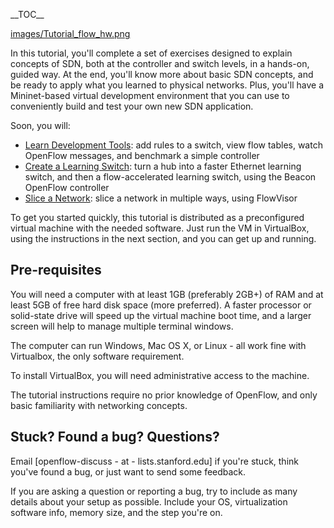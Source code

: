 __TOC__


[[images/Tutorial_flow_hw.png]]

In this tutorial, you'll complete a set of exercises designed to explain concepts of SDN, both at the controller and switch levels, in a hands-on, guided way.  At the end, you'll know more about basic SDN concepts, and be ready to apply what you learned to physical networks.  Plus, you'll have a Mininet-based virtual development environment that you can use to conveniently build and test your own new SDN application.

Soon, you will:
* [[Learn-Development-Tools|Learn Development Tools]]: add rules to a switch, view flow tables, watch OpenFlow messages, and benchmark a simple controller
* [[Create-Learning-Switch|Create a Learning Switch]]: turn a hub into a faster Ethernet learning switch, and then a flow-accelerated learning switch, using the Beacon OpenFlow controller
* [[FlowVisor-Exercise|Slice a Network]]: slice a network in multiple ways, using FlowVisor

To get you started quickly, this tutorial is distributed as a preconfigured virtual machine with the needed software.  Just run the VM in VirtualBox, using the instructions in the next section, and you can get up and running.

==Pre-requisites==
You will need a computer with at least 1GB (preferably 2GB+) of RAM and at least 5GB of free hard disk space (more preferred).  A faster processor or solid-state drive will speed up the virtual machine boot time, and a larger screen will help to manage multiple terminal windows.

The computer can run Windows, Mac OS X, or Linux - all work fine with Virtualbox, the only software requirement.

To install VirtualBox, you will need administrative access to the machine.

The tutorial instructions require no prior knowledge of OpenFlow, and only basic familiarity with networking concepts.

==Stuck?  Found a bug?  Questions?==
Email [openflow-discuss - at - lists.stanford.edu] if you're stuck, think you've found a bug, or just want to send some feedback.

If you are asking a question or reporting a bug, try to include as many details about your setup as possible.  Include your OS, virtualization software info, memory size, and the step you're on.

